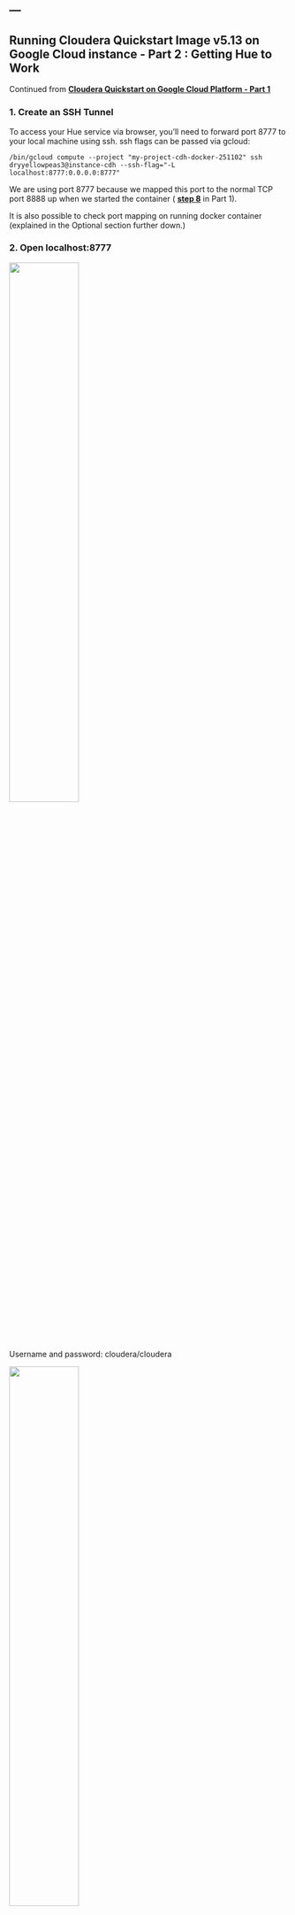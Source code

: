 ---
---

<link rel="stylesheet" href="styles.css" type="text/css">

## Running Cloudera Quickstart Image v5.13 on Google Cloud instance - Part 2 : Getting Hue to Work

Continued from __[Cloudera Quickstart on Google Cloud Platform - Part 1](ClouderaOnGCP.html)__


### 1. Create an SSH Tunnel

To access your Hue service via browser, you’ll need to forward port 8777 to your local machine using ssh. ssh flags can be passed via gcloud:

    /bin/gcloud compute --project "my-project-cdh-docker-251102" ssh dryyellowpeas3@instance-cdh --ssh-flag="-L localhost:8777:0.0.0.0:8777"
    
We are using port 8777 because we mapped this port to the normal TCP port 8888 up when we started the container ( __[step 8](./ClouderaOnGCP.html)__ in Part 1).

It is also possible to check port mapping on running docker container (explained in the Optional section further down.)


### 2. Open localhost:8777

<img src="./assets/hue1.png" style="width:50%">

Username and password: cloudera/cloudera

<img src="./assets/hue2.png" style="width:50%">




### (Optional) How to check port mapping on running container

While leaving the container running in one terminal, open another terminal on local machine, and connect with the same VM instance via ssh (command 1 in Part 1).

    ./bin/gcloud compute --project "my-project-cdh-docker-251102" ssh --zone "us-central1-a" dryyellowpeas3@"instance-cdh" 

Check container's process id:

    sudo docker ps
    
<img src="./assets/hue_setup1.png" style="width:70%">

Inspect the container with that id:

    sudo docker inspect <container_id>

<img src="./assets/hue_setup2.png" style="width:70%">

Scroll down until "Network settings":

<img src="./assets/hue_setup3.png" style="width:50%">